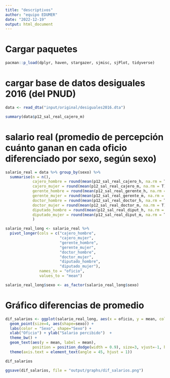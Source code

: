 ```yaml
---
title: "descriptivos"
author: "equipo EDUMER"
date: "2022-12-19"
output: html_document
---
```


# Cargar paquetes

```r
pacman::p_load(dplyr, haven, stargazer, sjmisc, sjPlot, tidyverse)
```

# cargar base de datos desiguales 2016 (del PNUD)

```r
data <- read_dta("input/original/desiguales2016.dta")

summary(data$p12_sal_real_cajero_m)
```

# salario real (promedio de percepción cuánto ganan en cada oficio diferenciado por sexo, según sexo)

```r
salario_real = data %>% group_by(sexo) %>%
  summarise(n = n(),
            cajero_hombre = round(mean(p12_sal_real_cajero_h, na.rm = T)),
            cajero_mujer = round(mean(p12_sal_real_cajero_m, na.rm = T)),
            gerente_hombre = round(mean(p12_sal_real_gerente_h, na.rm = T)),
            gerente_mujer = round(mean(p12_sal_real_gerente_m, na.rm = T)),
            doctor_hombre = round(mean(p12_sal_real_doctor_h, na.rm = T)),
            doctor_mujer = round(mean(p12_sal_real_doctor_m, na.rm = T)),
            diputado_hombre = round(mean(p12_sal_real_diput_h, na.rm = T)),
            diputado_mujer = round(mean(p12_sal_real_diput_m, na.rm = T))
            )
```


```r
salario_real_long <- salario_real %>% 
  pivot_longer(cols = c("cajero_hombre", 
                        "cajero_mujer", 
                        "gerente_hombre", 
                        "gerente_mujer", 
                        "doctor_hombre", 
                        "doctor_mujer", 
                        "diputado_hombre", 
                        "diputado_mujer"), 
               names_to = "oficio",
               values_to = "mean")

salario_real_long$sexo <- as_factor(salario_real_long$sexo)
```

# Gráfico diferencias de promedio

```r
dif_salarios <- ggplot(salario_real_long, aes(x = oficio, y = mean, color=sexo)) +
  geom_point(size=4, aes(shape=sexo)) +
  labs(color = "Sexo", shape="Sexo") +
  xlab("Oficio") + ylab("Salario percibido")  +
  theme_bw() +
  geom_text(aes(y = mean, label = mean), 
            position = position_dodge(width = 0.9), size=3, vjust=-1, hjust=0.5 ,col="black") +
  theme(axis.text = element_text(angle = 45, hjust = 1))

dif_salarios

ggsave(dif_salarios, file = "output/graphs/dif_salarios.png")
```



